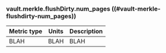 ### vault.merkle.flushDirty.num_pages ((#vault-merkle-flushdirty-num_pages))

Metric type | Units | Description
----------- | ----- | -----------
BLAH     | BLAH    | BLAH